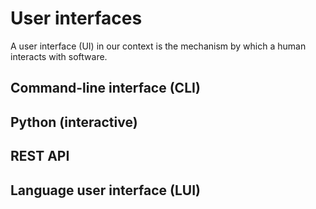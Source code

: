 # User interfaces

A user interface (UI) in our context is the mechanism by which a human interacts with software.

## Command-line interface (CLI)

## Python (interactive)

## REST API

## Language user interface (LUI)

